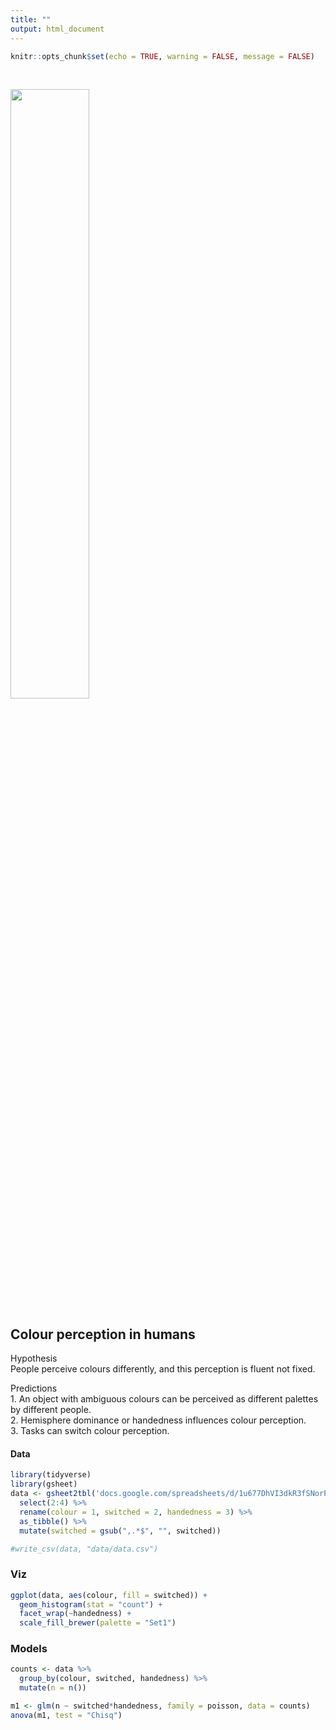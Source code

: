 ```yaml
---
title: ""
output: html_document
---
```


```r
knitr::opts_chunk$set(echo = TRUE, warning = FALSE, message = FALSE)
```

<br>  

![](./shoe.JPG){width=50%}

## Colour perception in humans  
Hypothesis  
People perceive colours differently, and this perception is fluent not fixed.  

Predictions  
1. An object with ambiguous colours can be perceived as different palettes by different people.  
2. Hemisphere dominance or handedness influences colour perception.  
3. Tasks can switch colour perception.  

#### Data
```r
library(tidyverse)
library(gsheet)
data <- gsheet2tbl('docs.google.com/spreadsheets/d/1u677DhVI3dkR3fSNorPrz9NtrD_qnqT5GGnyLnO2deA') %>% 
  select(2:4) %>% 
  rename(colour = 1, switched = 2, handedness = 3) %>% 
  as_tibble() %>% 
  mutate(switched = gsub(",.*$", "", switched))

#write_csv(data, "data/data.csv")

```

### Viz
```r
ggplot(data, aes(colour, fill = switched)) +
  geom_histogram(stat = "count") +
  facet_wrap(~handedness) +
  scale_fill_brewer(palette = "Set1")

```


### Models
```r
counts <- data %>% 
  group_by(colour, switched, handedness) %>% 
  mutate(n = n())

m1 <- glm(n ~ switched*handedness, family = poisson, data = counts)
anova(m1, test = "Chisq")

```


